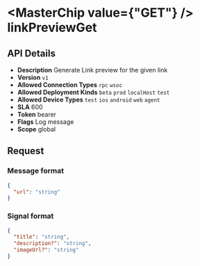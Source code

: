 
# <MasterChip value={"GET"} /> linkPreviewGet

## API Details

- **Description** Generate Link preview for the given link
- **Version** `v1`
- **Allowed Connection Types** `rpc` `wsoc` 
- **Allowed Deployment Kinds** `beta` `prod` `localHost` `test` 
- **Allowed Device Types** `test` `ios` `android` `web` `agent` 
- **SLA** 600
- **Token** bearer
- **Flags** Log message
- **Scope** global


## Request

### Message format

```json
{
  "url": "string"
}
```

### Signal format

```json
{
  "title": "string",
  "description?": "string",
  "imageUrl?": "string"
}
```

